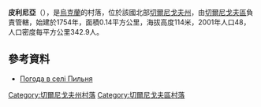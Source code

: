 {{coord|51|24|36|N|30|43|35|E|scale:100000|display=title}}

'''皮利尼亞'''（{{lang-uk|Пильня}}），是[[烏克蘭|烏克蘭]]的村落，位於該國北部[[切爾尼戈夫州|切爾尼戈夫州]]，由[[切爾尼戈夫區|切爾尼戈夫區]]負責管轄，始建於1754年，面積0.14平方公里，海拔高度114米，2001年人口48，人口密度每平方公里342.9人。

==參考資料==
* [http://weather.in.ua/ua/chernigovskaja/20365 Погода в селі Пильня] {{Wayback|url=http://weather.in.ua/ua/chernigovskaja/20365 |date=20160305212136 }}

[[Category:切爾尼戈夫州村落|Category:切爾尼戈夫州村落]]
[[Category:切爾尼戈夫區村落|Category:切爾尼戈夫區村落]]


{{Chernihiv-geo-stub}}